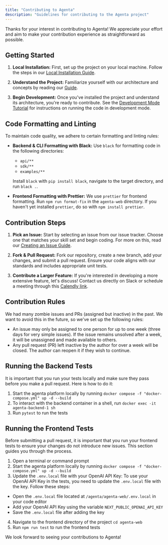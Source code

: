 ```yaml
---
title: "Contributing to Agenta"
description: "Guidelines for contributing to the Agenta project"
---
```


Thanks for your interest in contributing to Agenta! We appreciate your effort and aim to make your contribution experience as straightforward as possible.

## Getting Started

1. **Local Installation:** First, set up the project on your local machine. Follow the steps in our [Local Installation Guide](/self-host/quick-start).

2. **Understand the Project:** Familiarize yourself with our architecture and concepts by reading our [Guide](/concepts/concepts).

3. **Begin Development:** Once you've installed the project and understand its architecture, you're ready to contribute. See the [Development Mode Tutorial](/misc/contributing/development-mode) for instructions on running the code in development mode.

## Code Formatting and Linting

To maintain code quality, we adhere to certain formatting and linting rules:

- **Backend & CLI Formatting with Black:** Use `black` for formatting code in the following directories:

  - `api/**`
  - `sdk/**`
  - `examples/**`

  Install `black` with `pip install black`, navigate to the target directory, and run `black .`.

- **Frontend Formatting with Prettier:** We use `prettier` for frontend formatting. Run `npm run format-fix` in the `agenta-web` directory. If you haven't yet installed `prettier`, do so with `npm install prettier`.

## Contribution Steps

1. **Pick an Issue:** Start by selecting an issue from our issue tracker. Choose one that matches your skill set and begin coding. For more on this, read our [Creating an Issue Guide](/misc/contributing/file-issue).

2. **Fork & Pull Request:** Fork our repository, create a new branch, add your changes, and submit a pull request. Ensure your code aligns with our standards and includes appropriate unit tests.

3. **Contribute a Larger Feature:** If you're interested in developing a more extensive feature, let's discuss! Contact us directly on Slack or schedule a meeting through this [Calendly link](https://usemotion.com/meet/mahmoud-mabrouk-r0qp/collaborate?d=30).

## Contribution Rules

We had many zombie issues and PRs (assigned but inactive) in the past. We want to avoid this in the future, so we've set up the following rules:

- An issue may only be assigned to one person for up to one week (three days for very simple issues). If the issue remains unsolved after a week, it will be unassigned and made available to others.
- Any pull request (PR) left inactive by the author for over a week will be closed. The author can reopen it if they wish to continue.

## Running the Backend Tests

It is important that you run your tests locally and make sure they pass before you make a pull request. Here is how to do it:

1. Start the agenta platform locally by running `docker compose -f "docker-compose.yml" up -d --build`
2. To interact with the backend container in a shell, run `docker exec -it agenta-backend-1 sh`
3. Run `pytest` to run the tests

## Running the Frontend Tests

Before submitting a pull request, it is important that you run your frontend tests to ensure your changes do not introduce new issues. This section guides you through the process.

1. Open a terminal or command prompt
2. Start the agenta platform locally by running `docker compose -f "docker-compose.yml" up -d --build`
3. Update the `.env.local` file with your OpenAI API Key:
   To use your OpenAI API Key in the tests, you need to update the `.env.local` file with the key. Follow these steps:

- Open the `.env.local` file located at `/agenta/agenta-web/.env.local` in your code editor
- Add your OpenAI API Key using the variable `NEXT_PUBLIC_OPENAI_API_KEY`
- Save the `.env.local` file after adding the key

4. Navigate to the frontend directory of the project `cd agenta-web`
5. Run `npm run test` to run the frontend tests

We look forward to seeing your contributions to Agenta!
